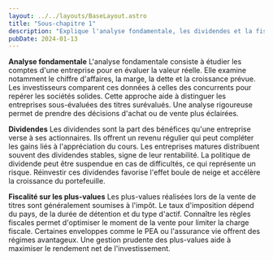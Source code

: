 ```yaml
---
layout: ../../layouts/BaseLayout.astro
title: "Sous-chapitre 1"
description: "Explique l'analyse fondamentale, les dividendes et la fiscalité sur les plus-values."
pubDate: 2024-01-13
---
```


**Analyse fondamentale**
L'analyse fondamentale consiste à étudier les comptes d'une entreprise pour en évaluer la valeur réelle. Elle examine notamment le chiffre d'affaires, la marge, la dette et la croissance prévue. Les investisseurs comparent ces données à celles des concurrents pour repérer les sociétés solides. Cette approche aide à distinguer les entreprises sous-évaluées des titres surévalués. Une analyse rigoureuse permet de prendre des décisions d'achat ou de vente plus éclairées.

**Dividendes**
Les dividendes sont la part des bénéfices qu'une entreprise verse à ses actionnaires. Ils offrent un revenu régulier qui peut compléter les gains liés à l'appréciation du cours. Les entreprises matures distribuent souvent des dividendes stables, signe de leur rentabilité. La politique de dividende peut être suspendue en cas de difficultés, ce qui représente un risque. Réinvestir ces dividendes favorise l'effet boule de neige et accélère la croissance du portefeuille.

**Fiscalité sur les plus-values**
Les plus-values réalisées lors de la vente de titres sont généralement soumises à l'impôt. Le taux d'imposition dépend du pays, de la durée de détention et du type d'actif. Connaître les règles fiscales permet d'optimiser le moment de la vente pour limiter la charge fiscale. Certaines enveloppes comme le PEA ou l'assurance vie offrent des régimes avantageux. Une gestion prudente des plus-values aide à maximiser le rendement net de l'investissement.

